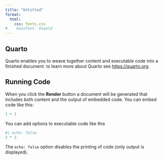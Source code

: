 ```yaml
---
title: "Untitled"
format: 
  html:
    css: fonts.css
#    mainfont: Oswald
---
```


## Quarto

Quarto enables you to weave together content and executable code into a finished document. [to learn more about Quarto see <https://quarto.org>.]{.kulas}

## Running Code

When you click the **Render** button a document will be generated that includes both content and the output of embedded code. You can embed code like this:

```r
1 + 1
```

You can add options to executable code like this

```r
#| echo: false
2 * 2
```

The `echo: false` option disables the printing of code (only output is displayed).
